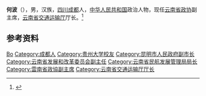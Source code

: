 {{Otheruses|other=名为何波的其他人物|何波}}

'''何波'''（{{bd|1961年|6月||catIdx=He何}}），男，汉族，[[四川|四川]][[成都|成都]]人，[[中华人民共和国|中华人民共和国]]政治人物，现任[[云南省政协|云南省政协]]副主席，[[云南省交通运输厅|云南省交通运输厅]]厅长。<ref>{{Cite web|title=云南省新一届政协主席、副主席、秘书长简历(主席李江)|url=http://district.ce.cn/newarea/sddy/201801/29/t20180129_27948444_8.shtml|accessdate=2020-07-15|work=中国经济网|archive-date=2020-07-15|archive-url=https://web.archive.org/web/20200715141504/http://district.ce.cn/newarea/sddy/201801/29/t20180129_27948444_8.shtml|dead-url=no}}</ref>

== 参考资料 ==
{{reflist}}

{{中国人物小作品}}
{{云南省领导人}}
{{云南政治}}

{{Authority control}}
{{DEFAULTSORT:He何}}
[[Category:何姓|Bo]]
[[Category:成都人|Category:成都人]]
[[Category:贵州大学校友|Category:贵州大学校友]]
[[Category:昆明市人民政府副市长|Category:昆明市人民政府副市长]]
[[Category:云南省发展和改革委员会副主任|Category:云南省发展和改革委员会副主任]]
[[Category:云南省民航发展管理局局长|Category:云南省民航发展管理局局长]]
[[Category:雲南省政協副主席|Category:雲南省政協副主席]]
[[Category:云南省交通运输厅厅长|Category:云南省交通运输厅厅长]]
